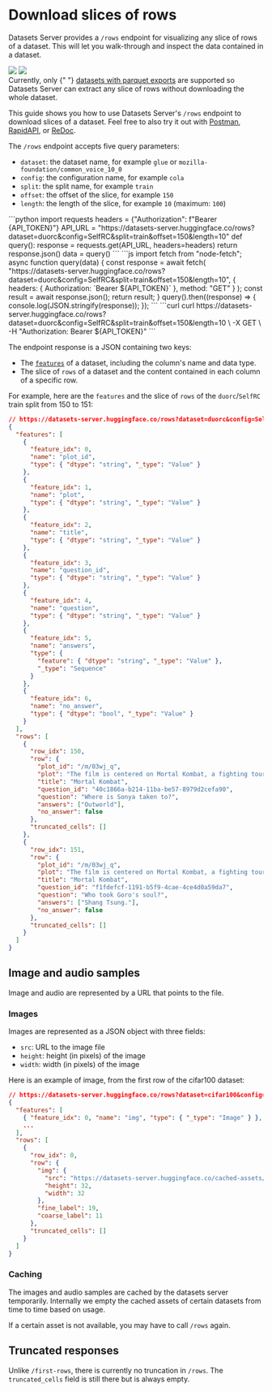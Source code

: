 # Download slices of rows

Datasets Server provides a `/rows` endpoint for visualizing any slice of rows of a dataset. This will let you walk-through and inspect the data contained in a dataset.

<div class="flex justify-center">
    <img style="margin-bottom: 0;" class="block dark:hidden" src="https://huggingface.co/datasets/huggingface/documentation-images/resolve/main/datasets-server/oasst1_light.png"/>
    <img style="margin-bottom: 0;" class="hidden dark:block" src="https://huggingface.co/datasets/huggingface/documentation-images/resolve/main/datasets-server/oasst1_dark.png"/>
</div>

<Tip warning={true}>
  Currently, only {" "}
  <a href="./parquet">datasets with parquet exports</a>
  are supported so Datasets Server can extract any slice of rows without downloading the
  whole dataset.
</Tip>

This guide shows you how to use Datasets Server's `/rows` endpoint to download slices of a dataset.
Feel free to also try it out with [Postman](https://www.postman.com/huggingface/workspace/hugging-face-apis/request/23242779-32d6a8be-b800-446a-8cee-f6b5ca1710df),
[RapidAPI](https://rapidapi.com/hugging-face-hugging-face-default/api/hugging-face-datasets-api),
or [ReDoc](https://redocly.github.io/redoc/?url=https://datasets-server.huggingface.co/openapi.json#operation/listFirstRows).

The `/rows` endpoint accepts five query parameters:

- `dataset`: the dataset name, for example `glue` or `mozilla-foundation/common_voice_10_0`
- `config`: the configuration name, for example `cola`
- `split`: the split name, for example `train`
- `offset`: the offset of the slice, for example `150`
- `length`: the length of the slice, for example `10` (maximum: `100`)

<inferencesnippet>
<python>
```python
import requests
headers = {"Authorization": f"Bearer {API_TOKEN}"}
API_URL = "https://datasets-server.huggingface.co/rows?dataset=duorc&config=SelfRC&split=train&offset=150&length=10"
def query():
    response = requests.get(API_URL, headers=headers)
    return response.json()
data = query()
```
</python>
<js>
```js
import fetch from "node-fetch";
async function query(data) {
    const response = await fetch(
        "https://datasets-server.huggingface.co/rows?dataset=duorc&config=SelfRC&split=train&offset=150&length=10",
        {
            headers: { Authorization: `Bearer ${API_TOKEN}` },
            method: "GET"
        }
    );
    const result = await response.json();
    return result;
}
query().then((response) => {
    console.log(JSON.stringify(response));
});
```
</js>
<curl>
```curl
curl https://datasets-server.huggingface.co/rows?dataset=duorc&config=SelfRC&split=train&offset=150&length=10 \
        -X GET \
        -H "Authorization: Bearer ${API_TOKEN}"
```
</curl>
</inferencesnippet>

The endpoint response is a JSON containing two keys:

- The [`features`](https://huggingface.co/docs/datasets/about_dataset_features) of a dataset, including the column's name and data type.
- The slice of `rows` of a dataset and the content contained in each column of a specific row.

For example, here are the `features` and the slice of `rows` of the `duorc`/`SelfRC` train split from 150 to 151:

```json
// https://datasets-server.huggingface.co/rows?dataset=duorc&config=SelfRC&split=train&offset=150&length=2
{
  "features": [
    {
      "feature_idx": 0,
      "name": "plot_id",
      "type": { "dtype": "string", "_type": "Value" }
    },
    {
      "feature_idx": 1,
      "name": "plot",
      "type": { "dtype": "string", "_type": "Value" }
    },
    {
      "feature_idx": 2,
      "name": "title",
      "type": { "dtype": "string", "_type": "Value" }
    },
    {
      "feature_idx": 3,
      "name": "question_id",
      "type": { "dtype": "string", "_type": "Value" }
    },
    {
      "feature_idx": 4,
      "name": "question",
      "type": { "dtype": "string", "_type": "Value" }
    },
    {
      "feature_idx": 5,
      "name": "answers",
      "type": {
        "feature": { "dtype": "string", "_type": "Value" },
        "_type": "Sequence"
      }
    },
    {
      "feature_idx": 6,
      "name": "no_answer",
      "type": { "dtype": "bool", "_type": "Value" }
    }
  ],
  "rows": [
    {
      "row_idx": 150,
      "row": {
        "plot_id": "/m/03wj_q",
        "plot": "The film is centered on Mortal Kombat, a fighting tournament between the representatives of the realms of Earth and Outworld conceived by the Elder Gods amid looming invasion of the Earth by Outworld. If the realm of Outworld wins Mortal Kombat ten consecutive times, its Emperor Shao Kahn will be able to invade and conquer the Earth realm.\nShaolin monk Liu Kang and his comrades, movie star Johnny Cage and military officer Sonya Blade were handpicked by Raiden, the god of thunder and defender of the Earth realm, to overcome their powerful adversaries in order to prevent Outworld from winning their tenth straight Mortal Kombat tournament. Each of the three has his or her own reason for competing: Liu seeks revenge against the tournament host Shang Tsung for killing his brother Chan; Sonya seeks revenge on an Australian crime lord Kano; and Cage, having been branded as a fake by the media, seeks to prove otherwise.\nAt Shang Tsung's island, Liu is attracted to Princess Kitana, Shao Kahn's adopted daughter. Aware that Kitana is a dangerous adversary because she is the rightful heir to Outworld and that she will attempt to ally herself with the Earth warriors, Tsung orders the creature Reptile to spy on her. Liu defeats his first opponent and Sonya gets her revenge on Kano by snapping his neck. Cage encounters and barely beats Scorpion. Liu engages in a brief duel with Kitana, who secretly offers him cryptic advice for his next battle. Liu's next opponent is Sub-Zero, whose defense seems untouched because of his freezing abilities, until Liu recalls Kitana's advice and uses it to kill Sub-Zero.\nPrince Goro enters the tournament and mercilessly crushes every opponent he faces. One of Cage's peers, Art Lean, is defeated by Goro as well and has his soul taken by Shang Tsung. Sonya worries that they may not win against Goro, but Raiden disagrees. He reveals their own fears and egos are preventing them from winning the tournament.\nDespite Sonya's warning, Cage comes to Tsung to request a fight with Goro. The sorcerer accepts on the condition that he be allowed to challenge any opponent of his choosing, anytime and anywhere he chooses. Raiden tries to intervene, but the conditions are agreed upon before he can do so. After Shang Tsung leaves, Raiden confronts Cage for what he has done in challenging Goro, but is impressed when Cage shows his awareness of the gravity of the tournament. Cage faces Goro and uses guile and the element of surprise to defeat the defending champion. Now desperate, Tsung takes Sonya hostage and takes her to Outworld, intending to fight her as his opponent. Knowing that his powers are ineffective there and that Sonya cannot defeat Tsung by herself, Raiden sends Liu and Cage into Outworld in order to rescue Sonya and challenge Tsung. In Outworld, Liu is attacked by Reptile, but eventually gains the upper hand and defeats him. Afterward, Kitana meets up with Cage and Liu, revealing to the pair the origins of both herself and Outworld. Kitana allies with them and helps them to infiltrate Tsung's castle.\nInside the castle tower, Shang Tsung challenges Sonya to fight him, claiming that her refusal to accept will result in the Earth realm forfeiting Mortal Kombat (this is, in fact, a lie on Shang's part). All seems lost for Earth realm until Kitana, Liu, and Cage appear. Kitana berates Tsung for his treachery to the Emperor as Sonya is set free. Tsung challenges Cage, but is counter-challenged by Liu. During the lengthy battle, Liu faces not only Tsung, but the souls that Tsung had forcibly taken in past tournaments. In a last-ditch attempt to take advantage, Tsung morphs into Chan. Seeing through the charade, Liu renews his determination and ultimately fires an energy bolt at the sorcerer, knocking him down and impaling him on a row of spikes. Tsung's death releases all of the captive souls, including Chan's. Before ascending to the afterlife, Chan tells Liu that he will remain with him in spirit until they are once again reunited, after Liu dies.\nThe warriors return to Earth realm, where a victory celebration is taking place at the Shaolin temple. The jubilation abruptly stops, however, when Shao Kahn's giant figure suddenly appears in the skies. When the Emperor declares that he has come for everyone's souls, the warriors take up fighting stances.",
        "title": "Mortal Kombat",
        "question_id": "40c1866a-b214-11ba-be57-8979d2cefa90",
        "question": "Where is Sonya taken to?",
        "answers": ["Outworld"],
        "no_answer": false
      },
      "truncated_cells": []
    },
    {
      "row_idx": 151,
      "row": {
        "plot_id": "/m/03wj_q",
        "plot": "The film is centered on Mortal Kombat, a fighting tournament between the representatives of the realms of Earth and Outworld conceived by the Elder Gods amid looming invasion of the Earth by Outworld. If the realm of Outworld wins Mortal Kombat ten consecutive times, its Emperor Shao Kahn will be able to invade and conquer the Earth realm.\nShaolin monk Liu Kang and his comrades, movie star Johnny Cage and military officer Sonya Blade were handpicked by Raiden, the god of thunder and defender of the Earth realm, to overcome their powerful adversaries in order to prevent Outworld from winning their tenth straight Mortal Kombat tournament. Each of the three has his or her own reason for competing: Liu seeks revenge against the tournament host Shang Tsung for killing his brother Chan; Sonya seeks revenge on an Australian crime lord Kano; and Cage, having been branded as a fake by the media, seeks to prove otherwise.\nAt Shang Tsung's island, Liu is attracted to Princess Kitana, Shao Kahn's adopted daughter. Aware that Kitana is a dangerous adversary because she is the rightful heir to Outworld and that she will attempt to ally herself with the Earth warriors, Tsung orders the creature Reptile to spy on her. Liu defeats his first opponent and Sonya gets her revenge on Kano by snapping his neck. Cage encounters and barely beats Scorpion. Liu engages in a brief duel with Kitana, who secretly offers him cryptic advice for his next battle. Liu's next opponent is Sub-Zero, whose defense seems untouched because of his freezing abilities, until Liu recalls Kitana's advice and uses it to kill Sub-Zero.\nPrince Goro enters the tournament and mercilessly crushes every opponent he faces. One of Cage's peers, Art Lean, is defeated by Goro as well and has his soul taken by Shang Tsung. Sonya worries that they may not win against Goro, but Raiden disagrees. He reveals their own fears and egos are preventing them from winning the tournament.\nDespite Sonya's warning, Cage comes to Tsung to request a fight with Goro. The sorcerer accepts on the condition that he be allowed to challenge any opponent of his choosing, anytime and anywhere he chooses. Raiden tries to intervene, but the conditions are agreed upon before he can do so. After Shang Tsung leaves, Raiden confronts Cage for what he has done in challenging Goro, but is impressed when Cage shows his awareness of the gravity of the tournament. Cage faces Goro and uses guile and the element of surprise to defeat the defending champion. Now desperate, Tsung takes Sonya hostage and takes her to Outworld, intending to fight her as his opponent. Knowing that his powers are ineffective there and that Sonya cannot defeat Tsung by herself, Raiden sends Liu and Cage into Outworld in order to rescue Sonya and challenge Tsung. In Outworld, Liu is attacked by Reptile, but eventually gains the upper hand and defeats him. Afterward, Kitana meets up with Cage and Liu, revealing to the pair the origins of both herself and Outworld. Kitana allies with them and helps them to infiltrate Tsung's castle.\nInside the castle tower, Shang Tsung challenges Sonya to fight him, claiming that her refusal to accept will result in the Earth realm forfeiting Mortal Kombat (this is, in fact, a lie on Shang's part). All seems lost for Earth realm until Kitana, Liu, and Cage appear. Kitana berates Tsung for his treachery to the Emperor as Sonya is set free. Tsung challenges Cage, but is counter-challenged by Liu. During the lengthy battle, Liu faces not only Tsung, but the souls that Tsung had forcibly taken in past tournaments. In a last-ditch attempt to take advantage, Tsung morphs into Chan. Seeing through the charade, Liu renews his determination and ultimately fires an energy bolt at the sorcerer, knocking him down and impaling him on a row of spikes. Tsung's death releases all of the captive souls, including Chan's. Before ascending to the afterlife, Chan tells Liu that he will remain with him in spirit until they are once again reunited, after Liu dies.\nThe warriors return to Earth realm, where a victory celebration is taking place at the Shaolin temple. The jubilation abruptly stops, however, when Shao Kahn's giant figure suddenly appears in the skies. When the Emperor declares that he has come for everyone's souls, the warriors take up fighting stances.",
        "title": "Mortal Kombat",
        "question_id": "f1fdefcf-1191-b5f9-4cae-4ce4d0a59da7",
        "question": "Who took Goro's soul?",
        "answers": ["Shang Tsung."],
        "no_answer": false
      },
      "truncated_cells": []
    }
  ]
}
```

## Image and audio samples

Image and audio are represented by a URL that points to the file.

### Images

Images are represented as a JSON object with three fields:

- `src`: URL to the image file
- `height`: height (in pixels) of the image
- `width`: width (in pixels) of the image

Here is an example of image, from the first row of the cifar100 dataset:

```json
// https://datasets-server.huggingface.co/rows?dataset=cifar100&config=cifar100&split=train&offset=0&length=1
{
  "features": [
    { "feature_idx": 0, "name": "img", "type": { "_type": "Image" } },
    ...
  ],
  "rows": [
    {
      "row_idx": 0,
      "row": {
        "img": {
          "src": "https://datasets-server.huggingface.co/cached-assets/cifar100/--/main/--/cifar100/train/0/img/image.jpg",
          "height": 32,
          "width": 32
        },
        "fine_label": 19,
        "coarse_label": 11
      },
      "truncated_cells": []
    }
  ]
}
```

### Caching

The images and audio samples are cached by the datasets server temporarily.
Internally we empty the cached assets of certain datasets from time to time based on usage.

If a certain asset is not available, you may have to call `/rows` again.


## Truncated responses

Unlike `/first-rows`, there is currently no truncation in `/rows`.
The `truncated_cells` field is still there but is always empty.
